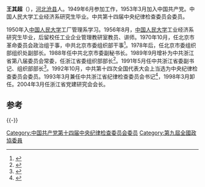 '''王其超'''（{{bd|1933年|4月||}}），[[河北|河北]][[沧县|沧县]]人。1949年6月参加工作，1953年3月加入中国共产党。中国人民大学工业经济系研究生毕业。中共第十四届中央纪律检查委员会委员。

1950年入[[中国人民大学|中国人民大学]]工厂管理系学习。1956年8月，[[中国人民大学|中国人民大学]]工业经济系研究生毕业，后留校任工业企业管理教研室教员、讲师。1970年10月，任北京市革命委员会政治组于事，中共北京市委组织部干事<ref>{{cite book|title=中国共产党名人录|url=http://books.google.com/books?id=UZUcAQAAMAAJ|year=1997|publisher=四川人民出版社|page=110}}</ref>。1978年后，任北京市委组织部组织处副部长。1988年任中共北京市委副秘书长。1989年9月增补为中共浙江省第八届委员会常委，任浙江省委组织部部长<ref>{{cite book|title=浙江省志丛书: . 人事志|url=http://books.google.com/books?id=YzoLAQAAMAAJ|date=1995*|publisher=中国书籍出版社|page=111}}</ref>。1991年5月任中共浙江省委副书记、组织部部长<ref>{{cite book|title=浙江省中国共产党志|url=http://books.google.com/books?id=ukILAQAAMAAJ|year=2007|publisher=浙江人民出版社.|isbn=978-7-213-03500-5|pages=102–104}}</ref>。1992年10月，中共第十四次全国代表大会上当选为中央纪律检查委员会委员。1993年3月兼任中共浙江省纪律检查委员会书记<ref>{{cite book|title=浙江省中国共产党志|url=http://books.google.com/books?id=ukILAQAAMAAJ|year=2007|publisher=浙江人民出版社.|isbn=978-7-213-03500-5|page=103}}</ref>，1998年3月卸任。2004年3月任浙江省党建研究会会长。

==参考==
{{reflist}}
{{-}}
{{start box}}
{{s-ppo|cpc}}
{{s-before|[[刘锡荣|刘锡荣]]}}
{{s-title|[[中国共产党浙江省纪律检查委员会|中国共产党浙江省纪律检查委员会]]书记|1993年3月—1998年3月}}
{{s-after|[[刘锡荣|刘锡荣]]}}
{{s-before|[[]]}}
{{s-title|[[中国共产党浙江省委员会|中国共产党浙江省委员会]]组织部部长|1989年9月—1992年12月}}
{{s-after|[[卢展工|卢展工]]}}
{{end box}}
{{中国政治人物小作品}}

[[Category:中国共产党第十四届中央纪律检查委员会委员|Category:中国共产党第十四届中央纪律检查委员会委员]]
[[Category:第九屆全國政協委員|Category:第九屆全國政協委員]]
